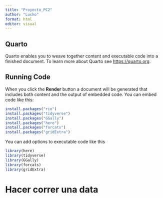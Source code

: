 ---
title: "Proyecto_PC2"
author: "Lucho"
format: html
editor: visual
---

## Quarto

Quarto enables you to weave together content and executable code into a finished document. To learn more about Quarto see <https://quarto.org>.

## Running Code

When you click the **Render** button a document will be generated that includes both content and the output of embedded code. You can embed code like this:

```{r}
install.packages("rio")
install.packages("tidyverse")
install.packages("GGally")
install.packages("here")
install.packages("forcats")
install.packages("gridExtra")
```

You can add options to executable code like this

```{r}
library(here)
library(tidyverse)
library(GGally)
library(forcats)
library(gridExtra)
```

# **Hacer correr una data**

```{r}

```
